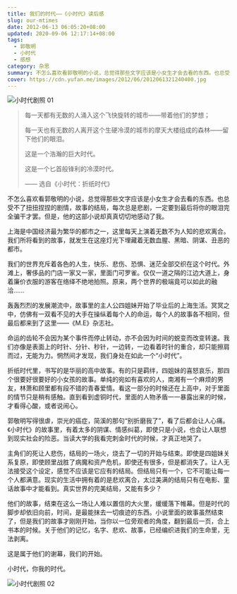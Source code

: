 ```yaml
---
title: 我们的时代——《小时代》读后感
slug: our-mtimes
date: 2012-06-13 06:05:20+08:00
updated: 2020-09-06 12:17:14+08:00
tags:
  - 郭敬明
  - 小时代
  - 感想
category: 杂思
summary: 不怎么喜欢看郭敬明的小说，总觉得那些文字应该是小女生才会去看的东西。也总受不了扭扭捏捏的剧情，故事的结局，每次总是悲剧，一定要到最后将你的眼泪完全骗干才罢。但是，他的这部小说却真真切切的感动了我。
cover: https://cdn.yufan.me/images/2012/06/2012061321240400.jpg
---
```


![小时代剧照 01](https://cdn.yufan.me/images/2012/06/2012061321255600.jpg)

<MusicPlayer netease={27090046} />

> 每一天都有无数的人涌入这个飞快旋转的城市——带着他们的梦想；
>
> 每一天也有无数的人离开这个生硬冷漠的城市的摩天大楼组成的森林——留下他们的眼泪。
>
> 这是一个浩瀚的巨大时代。
>
> 这是一个匕首般锋利的冷漠时代。
>
> —— 选自《小时代：折纸时代》

不怎么喜欢看郭敬明的小说，总觉得那些文字应该是小女生才会去看的东西。也总受不了扭扭捏捏的剧情，故事的结局，每次总是悲剧，一定要到最后将你的眼泪完全骗干才罢。但是，他的这部小说却真真切切地感动了我。

上海是中国经济最为繁华的都市之一，这里每天上演着无数不为人知的悲欢离合。我们所将看到的故事，就发生在这座灯光下埋藏着无数血腥、黑暗、阴谋、丑恶的都市。

我们的世界充斥着各色的人生，快乐、悲伤、恐惧、迷茫全部交织在这个时代。外滩上，奢侈品的门店一家又一家，里面门可罗雀。仅仅一道之隔的江边大道上，身着廉价衣服的游客在络绎不绝地拍照。原来，两个世界的极端竟可以如此的融洽……

轰轰烈烈的发展潮流中，故事里的主人公四姐妹开始了毕业后的上海生活。冥冥之中，仿佛有一双看不见的大手在操纵着每个人的命运，每个人的故事各不相同，但最后都来到了这里——《M.E》杂志社。

命运的齿轮不会因为某个事件而停止转动，亦不会因为时间的蜕变而改变转速。我们亦像是表面上的时针、分针、秒针，一边转，一边看着时针的重合，却只能擦肩而过，无能为力。惘然间才发现，我们身处在如此一个“小时代”。

折纸时代里，书写的是华丽的高中故事。有的只是羁绊，四姐妹的喜怒哀乐，那四个很要好很要好的小女孩的故事。单纯的宛如有喜欢的人，南湘有一个麻烦的男友，林萧和顾里都有段不错的青春爱情。看这一部分的时候还在上高中，对于里面的情节只是稍有感触。直到看到虚铜时代，里面的人物矛盾一一暴露出来的时候，才看得心酸，或者说闹心。

郭敬明写得很虐，崇光的癌症，简溪的那句“别折磨我了”，看了后都会让人心痛。《小时代》的故事里，有着太多的阴谋、情感纠葛，即使只是小说，也会让人联想到现实社会的险恶。当读大学的我看完刺金时代的时候，才真正地哭了。

主角们的死让人悲伤，结局的一场火，烧去了一切的开始与结束。即使是四姐妹关系复原，即使顾里战胜了病魔和资产危机，即使还有很多，但是都消失了。让人无法接受这个设定，感觉不应该是它应有的结局。但结局只有一个，它不可能让每一个人都满意。现实的生活中拥有着的是悲欢离合，太过美满的结局只有在电影、童话故事中才能看到。真实世界的完美结局，又能有多少？

他们的故事，结束在这么一场让人难以置信的大火里，缓缓落下帷幕。但是时代的脚步却依旧向前，时间，是最能抹去一切痕迹的东西。小说里面的故事虽然结束了，但是我们的故事才刚刚开始，当你以一位旁观者的角度，翻到最后一页，合上书本的时候。关于他们的记忆，名字、悲欢、故事，已经编织进我们的生命里，无法剥离。

这是属于他们的谢幕，我们的开始。

小时代，你我的时代。

![小时代剧照 02](https://cdn.yufan.me/images/2012/06/2012061321260500.jpg)
